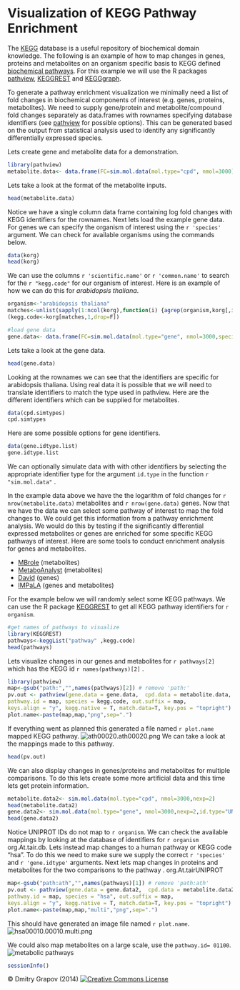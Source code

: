Visualization of KEGG Pathway Enrichment
========================================================
The [KEGG](http://www.genome.jp/kegg/) database is a useful repository of biochemical domain knowledge.
The following is an example of how to map changes in genes, proteins and metabolites on an organism specific basis to KEGG defined [biochemical pathways](http://www.genome.jp/kegg/pathway.html).
For this example we will use the R packages [pathview](http://bioconductor.org/packages/release/bioc/html/pathview.html), [KEGGREST](http://bioconductor.org/packages/2.12/bioc/html/KEGGREST.html) and [KEGGgraph](http://www.bioconductor.org/packages/release/bioc/html/KEGGgraph.html).


To generate a pathway enrichment visualization we minimally need a list of fold changes in biochemical components of interest (e.g. genes, proteins, metabolites). 
We need to supply gene/protein and metabolite/compound fold changes separately as data.frames with rownames specifying database identifiers (see [pathview](http://pathview.r-forge.r-project.org/) for possible options). 
This can be generated based on the output from statistical analysis used to identify any significantly differentially expressed species. 

Lets create gene and metabolite data for a demonstration.
```{r,message=FALSE,warning=FALSE}
library(pathview)
metabolite.data<- data.frame(FC=sim.mol.data(mol.type="cpd", nmol=3000))
```
Lets take a look at the format of the metabolite inputs. 
```{r}
head(metabolite.data)
```
Notice we have a single column data frame containing log fold changes with KEGG identifiers for the rownames. Next lets load the example gene data. For genes we can specify the organism of interest using the ```r 'species'``` argument. We can check for available organisms using the commands below.
```{r}
data(korg)
head(korg)
```
We can use the columns ```r 'scientific.name'``` or ```r 'common.name'``` to search for the ```r "kegg.code"``` for our organism of interest. Here is an example of how we can do this for *arabidopsis thaliana*.
```{r}
organism<-"arabidopsis thaliana"
matches<-unlist(sapply(1:ncol(korg),function(i) {agrep(organism,korg[,i])}))
(kegg.code<-korg[matches,1,drop=F])
```

```{r}
#load gene data
gene.data<- data.frame(FC=sim.mol.data(mol.type="gene", nmol=3000,species=kegg.code))
```
Lets take a look at the gene data.
```{r}
head(gene.data)
```
Looking at the rownames we can see that the identifiers are specific for arabidopsis thaliana. Using real data it is possible that we will need to translate identifiers to match the type used in pathview. Here are the different identifiers which can be supplied for metabolites.
```{r}
data(cpd.simtypes)
cpd.simtypes
```
Here are some possible options for gene identifiers.
```{r}
data(gene.idtype.list)
gene.idtype.list
```
We can optionally simulate data with with other identifiers by selecting the appropriate identifier type for the argument `id.type` in the function ```r "sim.mol.data"``` .
 
In the example data above we have the the logarithm of fold changes for `r nrow(metabolite.data)` metabolites and `r nrow(gene.data)` genes. Now that we have the data we can select some pathway of interest to map the fold changes to. 
We could get this information from a pathway enrichment analysis. We would do this by testing if the significantly differential expressed metabolites or genes are enriched for some specific KEGG pathways of interest. Here are some tools to conduct enrichment analysis for genes and metabolites.

* [MBrole](http://csbg.cnb.csic.es/mbrole/) (metabolites)
* [MetaboAnalyst](http://www.metaboanalyst.ca/MetaboAnalyst/faces/Home.jsp) (metabolites)
* [David](http://david.abcc.ncifcrf.gov/) (genes)
* [IMPaLA](http://impala.molgen.mpg.de/) (genes and metabolites) 

For the example below we will randomly select some KEGG pathways. 
We can use the R package [KEGGREST](http://bioconductor.org/packages/2.12/bioc/html/KEGGREST.html) to get all KEGG pathway identifiers for ```r organism ```.

```{r}
#get names of pathways to visualize
library(KEGGREST)
pathways<-keggList("pathway" ,kegg.code)
head(pathways)
```
Lets visualize changes in our genes and metabolites for ```r pathways[2] ``` which has the KEGG id ```r names(pathways)[2] ``` .
```{r,message=FALSE,warning=FALSE}
library(pathview)
map<-gsub("path:","",names(pathways)[2]) # remove 'path:'
pv.out <- pathview(gene.data = gene.data,  cpd.data = metabolite.data, gene.idtype = "KEGG",
pathway.id = map, species = kegg.code, out.suffix = map,
keys.align = "y", kegg.native = T, match.data=T, key.pos = "topright")
plot.name<-paste(map,map,"png",sep=".")
```
If everything went as planned this generated a file named ```r plot.name``` mapped KEGG pathway.
![ath00020.ath00020.png](ath00020.ath00020.png)
We can take a look at the mappings made to this pathway.
```{r}
head(pv.out)
```
<!---![```r plot.name```](```r plot.name```) -->

We can also display changes in genes/proteins and metabolites for multiple comparisons. To do this lets create some more artificial data and this time lets get protein information. 
```{r}
metabolite.data2<- sim.mol.data(mol.type="cpd", nmol=3000,nexp=2)
head(metabolite.data2)
gene.data2<- sim.mol.data(mol.type="gene", nmol=3000,nexp=2,id.type="UNIPROT") 
head(gene.data2)
```
Notice UNIPROT IDs do not map to ```r organism ```. We can check the available mappings by looking at the database of identifiers for ```r organism ``` org.At.tair.db. Lets instead map changes to a human pathway or KEGG code "hsa". 
To do this we need to make sure we supply the correct ```r 'species' ``` and ```r 'gene.idtype'``` arguments. Next lets map changes in proteins and metabolites for the two comparisons to the pathway .
org.At.tairUNIPROT
```{r, message=FALSE,warning=FALSE}
map<-gsub("path:ath","",names(pathways)[1]) # remove 'path:ath'
pv.out <- pathview(gene.data = gene.data2,  cpd.data = metabolite.data2, gene.idtype = "UNIPROT",
pathway.id = map, species = "hsa", out.suffix = map,
keys.align = "y", kegg.native = T, match.data=T, key.pos = "topright")
plot.name<-paste(map,map,"multi","png",sep=".")
```
This should have generated an image file named ```r plot.name```.
![hsa00010.00010.multi.png](hsa00010.00010.multi.png)

We could also map metabolites on a large scale, use the `pathway.id= 01100`.
![metabolic pathways](http://pathview.r-forge.r-project.org/images/hsa01100.sim.cpd.png)

```{r}
sessionInfo()
```
&copy; Dmitry Grapov (2014) <a rel="license" href="http://creativecommons.org/licenses/by-nc-sa/4.0/" target="_blank"><img alt="Creative Commons License" style="border-width:0" src="http://i.creativecommons.org/l/by-nc-sa/4.0/80x15.png" /></a>
